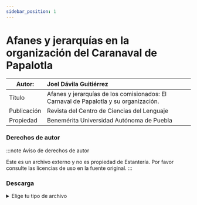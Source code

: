 ```yaml
---
sidebar_position: 1
---
```

# Afanes y jerarquías en la organización del Caranaval de Papalotla

|Autor:| Joel Dávila Guitiérrez |
|--|:--|
|Título|Afanes y jerarquías de los comisionados: El Carnaval de Papalotla y su organización.|
|Publicación|Revista del Centro de Ciencias del Lenguaje|
|Propiedad|Benemérita Universidad Autónoma de Puebla|

### Derechos de autor
    
:::note Aviso de derechos de autor

Este es un archivo externo y no es propiedad de Estantería. Por favor consulte las licencias de uso en la fuente original.
:::

### Descarga
<details>
  <summary>Elige tu tipo de archivo</summary>
    <div>
        <a href="https://estanteriablobserver.blob.core.windows.net/historia-constumbres/Afanes-Jerarquias-Carnaval-Papalotla.pdf"> 📥 |Afanes y jerarquías de los comisionados: El Carnaval de Papalotla y su organización (PDF)</a>
        </div>      
</details>

